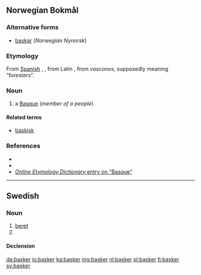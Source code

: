 ==Norwegian Bokmål==

===Alternative forms===
* [[baskar]] (''Norwegian Nynorsk'')

===Etymology===
From [[Spanish]] {{term|basco}}, {{term|vasco}}, from Latin {{term|vasco|lang=la}}, from ''vascones'', supposedly meaning "foresters".

===Noun===
{{nb-noun-m2}}

# a [[Basque]] (''member of a people'')

====Related terms====
* [[baskisk]]

===References===
* {{R:Ordnett}}
* {{R:Dokumentasjonsprosjektet|basker}}
* [http://www.etymonline.com/index.php?search=Basque&searchmode=none ''Online Etymology Dictionary'' entry on "Basque"]

----

==Swedish==

===Noun===
{{sv-noun|g=c}}

# [[beret]]
# {{sv-noun-form-indef-pl|bask}}

====Declension====
{{sv-noun-irreg-c|basker|baskern|baskrar|baskrarna}}

[[da:basker]]
[[io:basker]]
[[ka:basker]]
[[mg:basker]]
[[nl:basker]]
[[pl:basker]]
[[fi:basker]]
[[sv:basker]]